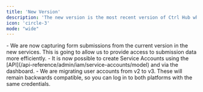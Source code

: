```yaml
---
title: 'New Version'
description: 'The new version is the most recent version of Ctrl Hub which is backwards compatible with the current version. Access is currently limited as we prepare for release.'
icon: 'circle-3'
mode: "wide"
---
```


<Update label="2024-11-01">
  - We are now capturing form submissions from the current version in the new services. This is going to allow us to provide access to submission data more efficiently.
</Update>


<Update label="2024-10-22">
  - It is now possible to create Service Accounts using the [API](/api-reference/admin/iam/service-accounts/model) and via the dashboard.
  - We are migrating user accounts from v2 to v3. These will remain backwards compatible, so you can log in to both platforms with the same credentials.
</Update>
